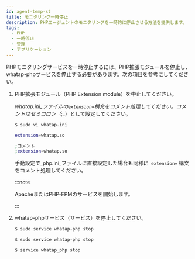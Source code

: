```yaml
---
id: agent-temp-st
title: モニタリング一時停止
description: PHPエージェントのモニタリングを一時的に停止させる方法を提供します。
tags:
  - PHP
  - 一時停止
  - 管理
  - アプリケーション
---
```



PHPモニタリングサービスを一時停止するには、PHP拡張モジュールを停止し、whatap-phpサービスを停止する必要があります。次の項目を参考にしてください。

1.  PHP拡張モジュール（PHP Extension module）を中止してください。 

    _whatap.ini_ファイルの`extension=`構文をコメント処理してください。コメントはセミコロン（_;_）として設定してください。

    ```bash
    $ sudo vi whatap.ini

    extension=whatap.so

    ;コメント
    ;extension=whatap.so
    ```

    手動設定で_php.ini_ファイルに直接設定した場合も同様に` extension=` 構文をコメント処理してください。 

    :::note

    ApacheまたはPHP-FPMのサービスを開始します。

    :::

2.  whatap-phpサービス（サービス）を停止してください。

    <Tabs>
    <TabItem value="rdct" label="Redhat/CentOS" default>

    ```bash
    $ sudo service whatap-php stop
    ```

    </TabItem>
    <TabItem value="dbub" label="Debian/Ubuntu">

    ```bash
    $ sudo service whatap-php stop
    ```

    </TabItem>
    <TabItem value="frbsd" label="FreeBSD">

    ```bash
    $ service whatap_php stop
    ```

    </TabItem>
    </Tabs>
